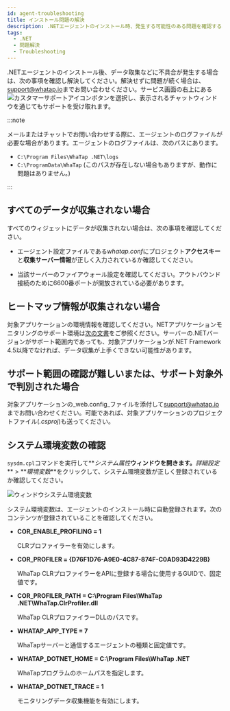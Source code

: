 ```yaml
---
id: agent-troubleshooting
title: インストール問題の解決
description: .NETエージェントのインストール時、発生する可能性のある問題を確認することができます。
tags:
  - .NET
  - 問題解決
  - Troubleshooting
---
```


.NETエージェントのインストール後、データ取集などに不具合が発生する場合は、次の事項を確認し解決してください。解決せずに問題が続く場合は、[support@whatap.io](mailto:support@whatap.io)までお問い合わせください。サービス画面の右上にある![カスタマーサポートアイコン](/img/ico-help.svg)ボタンを選択し、表示されるチャットウィンドウを通じてもサポートを受け取れます。

:::note

メールまたはチャットでお問い合わせする際に、エージェントのログファイルが必要な場合があります。エージェントのログファイルは、次のパスにあります。

- `C:\Program Files\WhaTap .NET\logs`
- `C:\ProgramData\WhaTap` (このパスが存在しない場合もありますが、動作に問題はありません。)

:::

## すべてのデータが収集されない場合

<ImgLang img='dotnet-apm-troubleshooting-connection-fail.png' desc='' />

すべてのウィジェットにデータが収集されない場合は、次の事項を確認してください。

- エージェント設定ファイルである*whatap.conf*にプロジェクト**アクセスキー**と**収集サーバー情報**が正しく入力されているか確認してください。

- 当該サーバーのファイアウォール設定を確認してください。アウトバウンド接続のために6600番ポートが開放されている必要があります。

## ヒートマップ情報が収集されない場合

<ImgLang img='dotnet-apm-troubleshooting-none-hitmap.png' desc='' />

対象アプリケーションの環境情報を確認してください。NETアプリケーションモニタリングのサポート環境は[次の文書](supported-spec)をご参照ください。サーバーの.NETバージョンがサポート範囲内であっても、対象アプリケーションが.NET Framework 4.5以降でなければ、データ収集が上手くできない可能性があります。

## サポート範囲の確認が難しいまたは、サポート対象外で判別された場合

対象アプリケーションの_web.config_ファイルを添付して[support@whatap.io](mailto:support@whatap.io)までお問い合わせください。可能であれば、対象アプリケーションのプロジェクトファイル(_.csproj_)も送ってください。

## システム環境変数の確認

`sysdm.cpl`コマンドを実行して**_システム属性_**ウィンドウを開きます。**_詳細設定_** > **_環境変数_**をクリックして、システム環境変数が正しく登録されているか確認してください。

![ウィンドウシステム環境変数](https://img.whatap.io/media/agent_dotnet/install/system_properties.png)

システム環境変数は、エージェントのインストール時に自動登録されます。次のコンテンツが登録されていることを確認してください。

- **COR_ENABLE_PROFILING = 1**

  CLRプロファイラーを有効にします。

- **COR_PROFILER = \{D76F1D76-A9E0-4C87-874F-C0AD93D4229B\}**

  WhaTap CLRプロファイラーをAPIに登録する場合に使用するGUIDで、固定値です。

- **COR_PROFILER_PATH = C:\\Program Files\\WhaTap .NET\\WhaTap.ClrProfiler.dll**

  WhaTap CLRプロファイラーDLLのパスです。

- **WHATAP_APP_TYPE = 7**

  WhaTapサーバーと通信するエージェントの種類と固定値です。

- **WHATAP_DOTNET_HOME = C:\\Program Files\\WhaTap .NET**

  WhaTapプログラムのホームパスを指定します。

- **WHATAP_DOTNET_TRACE = 1**

  モニタリングデータ収集機能を有効にします。
